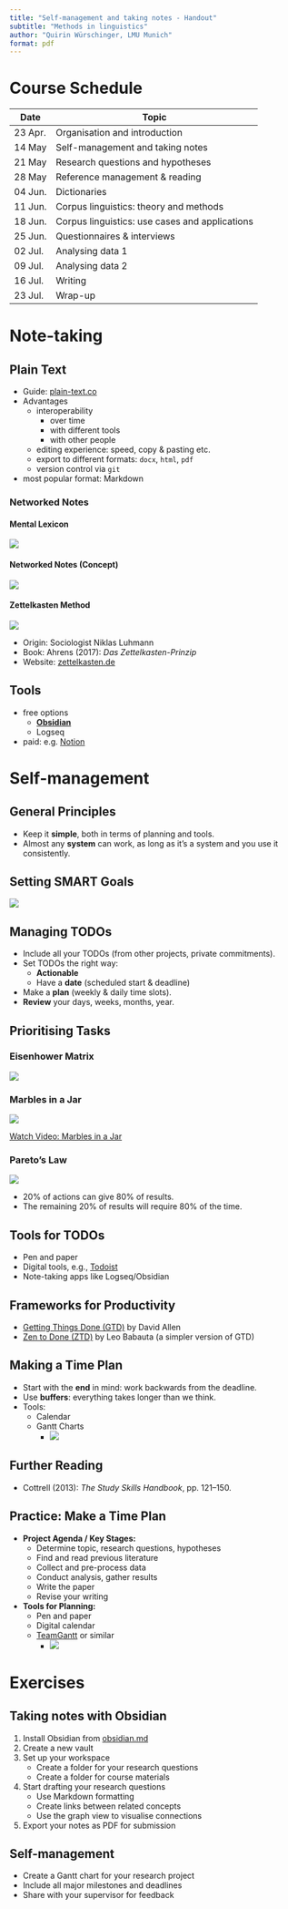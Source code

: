 ```yaml
---
title: "Self-management and taking notes - Handout"
subtitle: "Methods in linguistics"
author: "Quirin Würschinger, LMU Munich"
format: pdf
---
```


# Course Schedule

| Date    | Topic                                          |
| ------- | -----------------------------------------------|
| 23 Apr. | Organisation and introduction                  |
| 14 May  | Self-management and taking notes               |
| 21 May  | Research questions and hypotheses              |
| 28 May  | Reference management & reading                 |
| 04 Jun. | Dictionaries                                   |
| 11 Jun. | Corpus linguistics: theory and methods         |
| 18 Jun. | Corpus linguistics: use cases and applications |
| 25 Jun. | Questionnaires & interviews                    |
| 02 Jul. | Analysing data 1                               |
| 09 Jul. | Analysing data 2                               |
| 16 Jul. | Writing                                        |
| 23 Jul. | Wrap-up                                        |

# Note-taking

## Plain Text

- Guide: [plain-text.co](https://plain-text.co/)
- Advantages 
    - interoperability 
        - over time 
        - with different tools 
        - with other people 
    - editing experience: speed, copy & pasting etc. 
    - export to different formats: `docx`, `html`, `pdf` 
    - version control via `git`
- most popular format: Markdown

### Networked Notes

#### Mental Lexicon
![](att/mental-lexicon.png)

#### Networked Notes (Concept)
![](att/networked-notes.png)

#### Zettelkasten Method
![](att/zettelkasten-method.png)

- Origin: Sociologist Niklas Luhmann
- Book: Ahrens (2017): *Das Zettelkasten-Prinzip*
- Website: [zettelkasten.de](https://zettelkasten.de/)

## Tools

- free options
  - **[Obsidian](https://obsidian.md/)**
  - Logseq 
- paid: e.g. [Notion](https://www.notion.so/)

# Self-management

## General Principles
- Keep it **simple**, both in terms of planning and tools.
- Almost any **system** can work, as long as it's a system and you use it consistently.

## Setting SMART Goals
![](att/smart-goals.png)

## Managing TODOs

- Include all your TODOs (from other projects, private commitments).
- Set TODOs the right way:
  - **Actionable**
  - Have a **date** (scheduled start & deadline)
- Make a **plan** (weekly & daily time slots).
- **Review** your days, weeks, months, year.

## Prioritising Tasks

### Eisenhower Matrix
![](att/eisenhower-matrix.png)

### Marbles in a Jar

![](att/marbles-jar.png)

[Watch Video: Marbles in a Jar](https://www.youtube.com/watch?v=SqGRnlXplx0)

### Pareto's Law

![](paretos-law.png)

- 20% of actions can give 80% of results.
- The remaining 20% of results will require 80% of the time.

## Tools for TODOs
- Pen and paper
- Digital tools, e.g., [Todoist](https://todoist.com/)
- Note-taking apps like Logseq/Obsidian

## Frameworks for Productivity
- [Getting Things Done (GTD)](https://gettingthingsdone.com/) by David Allen
- [Zen to Done (ZTD)](https://zenhabits.net/zen-to-done-ztd-the-ultimate-simple-productivity-system/) by Leo Babauta (a simpler version of GTD)

## Making a Time Plan

- Start with the **end** in mind: work backwards from the deadline.
- Use **buffers**: everything takes longer than we think.
- Tools:
  - Calendar
  - Gantt Charts
    - ![](att/gantt-chart.png)

## Further Reading
- Cottrell (2013): *The Study Skills Handbook*, pp. 121–150.

## Practice: Make a Time Plan

- **Project Agenda / Key Stages:**
  - Determine topic, research questions, hypotheses
  - Find and read previous literature
  - Collect and pre-process data
  - Conduct analysis, gather results
  - Write the paper
  - Revise your writing

- **Tools for Planning:**
  - Pen and paper
  - Digital calendar
  - [TeamGantt](https://www.teamgantt.com/) or similar
    - ![](att/teamgantt-example.png)

# Exercises

## Taking notes with Obsidian
1. Install Obsidian from [obsidian.md](https://obsidian.md/)
2. Create a new vault
3. Set up your workspace
   - Create a folder for your research questions
   - Create a folder for course materials
4. Start drafting your research questions
   - Use Markdown formatting
   - Create links between related concepts
   - Use the graph view to visualise connections
5. Export your notes as PDF for submission

## Self-management
- Create a Gantt chart for your research project
- Include all major milestones and deadlines
- Share with your supervisor for feedback 